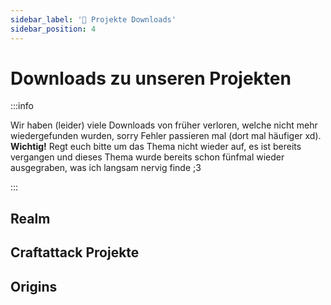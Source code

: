 ```yaml
---
sidebar_label: '🎉 Projekte Downloads'
sidebar_position: 4
---
```



# Downloads zu unseren Projekten

:::info

Wir haben (leider) viele Downloads von früher verloren, welche nicht mehr wiedergefunden wurden, sorry Fehler passieren mal (dort mal häufiger xd). **Wichtig!** Regt euch bitte um das Thema nicht wieder auf, es ist bereits vergangen und dieses Thema wurde bereits schon fünfmal wieder ausgegraben, was ich langsam nervig finde ;3

:::



## Realm

<PlaygroundCardsRow />


## Craftattack Projekte

<PlaygroundCardsRows />


## Origins

<OriginsDownloadRowss />
